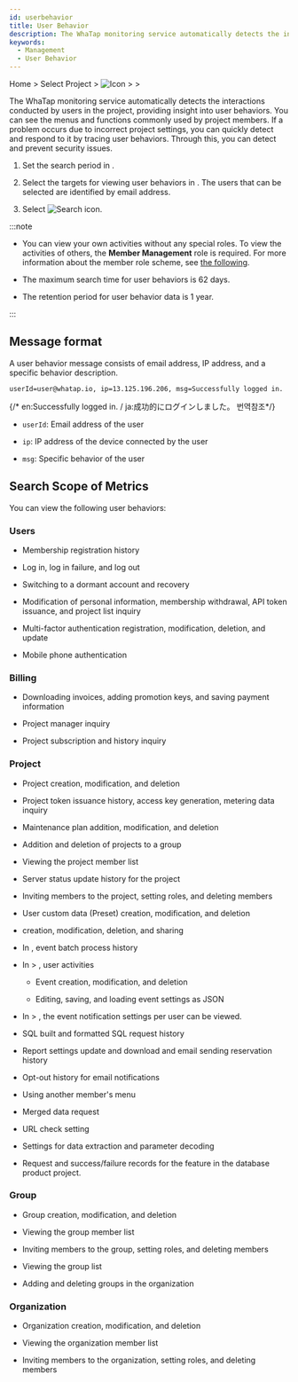 ```yaml
---
id: userbehavior
title: User Behavior
description: The WhaTap monitoring service automatically detects the interactions conducted by users in the project, providing insight into user behaviors.
keywords:
  - Management
  - User Behavior
---
```


Home &gt; Select Project &gt; ![Icon](/img/ic-sitemap.svg) <Cmdname sid="sitemap" className="uitext" /> &gt; <Cmdname sid="side_management" className="uitext" /> &gt; <Cmdname sid="side_userBehavior" className="uitext" />

The WhaTap monitoring service automatically detects the interactions conducted by users in the project, providing insight into user behaviors. You can see the menus and functions commonly used by project members. If a problem occurs due to incorrect project settings, you can quickly detect and respond to it by tracing user behaviors. Through this, you can detect and prevent security issues.

<ImgLang img='management-userbehavior.png' desc='User Behavior' />

1. Set the search period in <Cmdname sid="time_selector" className="uitext" />.

2. Select the targets for viewing user behaviors in <Cmdname sid="account_email" className="uitext" />. The users that can be selected are identified by email address.

3. Select ![Search icon](/img/ico-btn-search.png).

:::note

- You can view your own activities without any special roles. To view the activities of others, the **Member Management** role is required. For more information about the member role scheme, see [the following](../project/project-structure#project-auth).

- The maximum search time for user behaviors is 62 days.

- The retention period for user behavior data is 1 year.

:::

## Message format

A user behavior message consists of email address, IP address, and a specific behavior description.

```text title='Example'
userId=user@whatap.io, ip=13.125.196.206, msg=Successfully logged in.
```

{/* en:Successfully logged in. / ja:成功的にログインしました。 번역참조*/}

- `userId`: Email address of the user

- `ip`: IP address of the device connected by the user

- `msg`: Specific behavior of the user

## Search Scope of Metrics

You can view the following user behaviors:

### Users

- Membership registration history

- Log in, log in failure, and log out

- Switching to a dormant account and recovery

- Modification of personal information, membership withdrawal, API token issuance, and project list inquiry

- Multi-factor authentication registration, modification, deletion, and update

- Mobile phone authentication

### Billing

- Downloading invoices, adding promotion keys, and saving payment information

- Project manager inquiry

- Project subscription and history inquiry

### Project

- Project creation, modification, and deletion

- Project token issuance history, access key generation, metering data inquiry

- Maintenance plan addition, modification, and deletion

- Addition and deletion of projects to a group

- Viewing the project member list

- Server status update history for the project

- Inviting members to the project, setting roles, and deleting members

- User custom data (Preset) creation, modification, and deletion

- <Cmdname sid="flexboard" className="uitext" /> creation, modification, deletion, and sharing

- In <Cmdname sid="side_integratedRealtimeAlert" className="uitext" />, event batch process history

- In <Cmdname sid="side_event" className="uitext" /> &gt; <Cmdname sid="side_eventSetting" className="uitext" />, user activities

  - Event creation, modification, and deletion

  - Editing, saving, and loading event settings as JSON

- In <Cmdname sid="side_event" className="uitext" /> &gt; <Cmdname sid="side_eventNoti" className="uitext" />, the event notification settings per user can be viewed.

- SQL built and formatted SQL request history

- Report settings update and download and email sending reservation history

- Opt-out history for email notifications

- Using another member's <Cmdname sid="side_userBehavior" className="uitext" /> menu

- Merged data request

- URL check setting

- Settings for data extraction and parameter decoding

- Request and success/failure records for the <Cmdname sid="session_kill" className="uitext" /> feature in the database product project.

### Group

- Group creation, modification, and deletion

- Viewing the group member list 

- Inviting members to the group, setting roles, and deleting members

- Viewing the group list

- Adding and deleting groups in the organization

### Organization

- Organization creation, modification, and deletion

- Viewing the organization member list 

- Inviting members to the organization, setting roles, and deleting members
